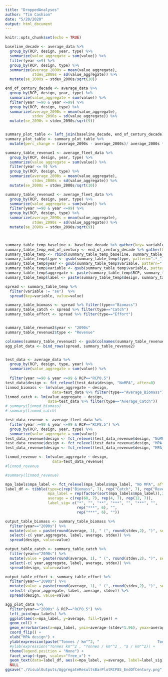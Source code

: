 ```yaml
---
title: "DroppedAnalyses"
author: "Tim Cashion"
date: "5/20/2020"
output: html_document
---
```


```r
knitr::opts_chunk$set(echo = TRUE)
```


```r
baseline_decade <- average_data %>% 
  group_by(RCP, design, year, type) %>% 
  summarize(value_aggregate = sum(value)) %>% 
  filter(year <=9) %>% 
  group_by(RCP, design, type) %>% 
  summarize(average_2000s = mean(value_aggregate),
            stdev_2000s = sd(value_aggregate)) %>%
  mutate(se_2000s = stdev_2000s/sqrt(10))

end_of_century_decade <- average_data %>% 
  group_by(RCP, design, year, type) %>% 
  summarize(value_aggregate = sum(value)) %>% 
  filter(year >=90 & year <=99) %>% 
  group_by(RCP, design, type) %>% 
  summarize(average_2090s = mean(value_aggregate),
            stdev_2090s = sd(value_aggregate)) %>%
  mutate(se_2090s = stdev_2090s/sqrt(9))


summary_plot_table <- left_join(baseline_decade, end_of_century_decade)
summary_plot_table <- summary_plot_table %>% 
  mutate(perc_change = (average_2090s - average_2000s)/ average_2000s * 100)

summary_table_revenue1 <- average_fleet_data %>% 
  group_by(RCP, design, year, type) %>% 
  summarize(value_aggregate = sum(value)) %>% 
  filter(year <= 9) %>% 
  group_by(RCP, design, type) %>% 
  summarize(average_2000s = mean(value_aggregate),
            stdev_2000s = sd(value_aggregate)) %>%
  mutate(se_2000s = stdev_2000s/sqrt(10))

summary_table_revenue2 <- average_fleet_data %>% 
  group_by(RCP, design, year, type) %>% 
  summarize(value_aggregate = sum(value)) %>% 
  filter(year >=90 & year <=99) %>% 
  group_by(RCP, design, type) %>% 
  summarize(average_2090s = mean(value_aggregate),
            stdev_2090s = sd(value_aggregate)) %>%
  mutate(se_2090s = stdev_2090s/sqrt(9))



summary_table_temp_baseline <- baseline_decade %>% gather(key= variable, value=value, -RCP, -type, -design)
summary_table_temp_end_of_century <- end_of_century_decade %>% gather(key= variable, value=value, -RCP, -type, -design)
summary_table_temp <- rbind(summary_table_temp_baseline, summary_table_temp_end_of_century)
summary_table_temp$type <- gsub(summary_table_temp$type, pattern=".*_", replacement="")
summary_table_temp$year <- gsub(summary_table_temp$variable, pattern=".*_", replacement="")
summary_table_temp$variable <- gsub(summary_table_temp$variable, pattern="_.*", replacement="")
summary_table_temp$aggregate <- paste(summary_table_temp$RCP, summary_table_temp$design, summary_table_temp$year, sep="/")
summary_table_temp$label <- paste(summary_table_temp$design, summary_table_temp$year, sep=" ")

spread <- summary_table_temp %>%
  filter(variable != "se")  %>%
  spread(key=variable, value=value)

summary_table_biomass <- spread %>% filter(type=="Biomass")
summary_table_catch <- spread %>% filter(type=="Catch")
summary_table_effort <- spread %>% filter(type=="Effort")


summary_table_revenue2$year <- "2090s"
summary_table_revenue2$type <- "Revenue"

colnames(summary_table_revenue2) <- gsub(colnames(summary_table_revenue2), pattern="_2090s", replacement="")
agg_plot_data <- bind_rows(spread, summary_table_revenue2)


test_data <- average_data %>% 
  group_by(RCP, design, type, year) %>% 
  summarize(value_aggregate = sum(value)) %>% 
  
  filter(year >=90 & year <=99 & RCP=="RCP8.5")
test_data$design <- fct_relevel(test_data$design, "NoMPA", after=0)
linmod_biomass <- lm(value_aggregate ~ design, 
                     data=test_data %>% filter(type=="Average_Biomass"))
linmod_catch <- lm(value_aggregate ~ design, 
                   data=test_data %>% filter(type=="Average_Catch"))
# summary(linmod_biomass)
# summary(linmod_catch)

test_data_revenue <- average_fleet_data %>% 
  filter(year >=90 & year <=99 & RCP=="RCP8.5") %>% 
  group_by(RCP, design, year, type) %>% 
  summarize(value_aggregate = sum(value))
test_data_revenue$design <- fct_relevel(test_data_revenue$design, "NoMPA", after=0)
test_data_revenue$design <- fct_relevel(test_data_revenue$design, "MPA_Square_Shifting", after=0)
test_data_revenue$design <- fct_relevel(test_data_revenue$design, "MPA_Network_Shifting", after=0)

linmod_revenue <- lm(value_aggregate ~ design, 
                     data=test_data_revenue)
#linmod_revenue

#summary(linmod_revenue)

mpa_labels$mpa_label <- fct_relevel(mpa_labels$mpa_label, "No MPA", after=6)
label_df <- tibble(type=c(rep("Biomass", 7), rep("Catch", 7), rep("Revenue", 7)), 
                   mpa_label = rep(factor(sort(mpa_labels$mpa_label)),3),
                   average = c(rep(60, 7), rep(4, 7), rep(12, 7)),
                   label_sig= c("*", "", "**", "***", "", "***", "",
                                rep("***", 6), "",
                                rep("***", 6), ""))

output_table_biomass <- summary_table_biomass %>%
  filter(year=="2090s") %>%
  mutate(value = paste(round(average, 1), " (", round(stdev,2), ")", sep="")) %>%
  select(-c( year,aggregate, label, average, stdev)) %>%
  spread(design, value=value) 

output_table_catch <- summary_table_catch %>%
  filter(year=="2090s") %>%
  mutate(value = paste(round(average, 1), " (", round(stdev,2), ")", sep="")) %>%
  select(-c( year,aggregate, label, average, stdev)) %>%
  spread(design, value=value) 

output_table_effort <- summary_table_effort %>%
  filter(year=="2090s") %>%
  mutate(value = paste(round(average, 1), " (", round(stdev,2), ")", sep="")) %>%
  select(-c(year,aggregate, label, average, stdev)) %>%
  spread(design, value=value) 

agg_plot_data %>% 
  filter(year=="2090s" & RCP=="RCP8.5") %>% 
  left_join(mpa_labels) %>% 
  ggplot(aes(x=mpa_label, y=average, fill=type)) +
  geom_col() +
  geom_errorbar(aes(x=mpa_label, ymin=average-(stdev*1.96), ymax=average+(stdev*1.96))) + 
  coord_flip() + 
  xlab("MPA design") + 
  ylab(expression(paste("Tonnes / km"^2, "                          Tonnes / km"^2, "                             $ / km"^2))) +
  #ylab(expression("Tonnes km"^2 , "Tonnes / km"^2 , "$ / km"^2)) +
  theme(legend.position = "None") + 
  facet_wrap(~type, scales="free_x") + 
  geom_text(data=label_df, aes(x=mpa_label, y=average, label=label_sig)) + 
  NULL
ggsave("./VisualOutputs/AggregateResultsBarPlotRCP85_EndOfCentury.png", dpi=600)



```
